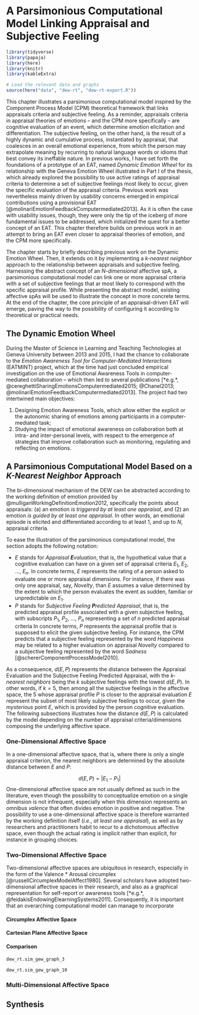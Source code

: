 # A Parsimonious Computational Model Linking Appraisal and Subjective Feeling

```r
library(tidyverse)
library(papaja)
library(here)
library(knitr)
library(kableExtra)

# Load the relevant data and graphs
source(here("data", "dew-rt", "dew-rt-export.R"))

```

This chapter illustrates a parsimonious computational model inspired by the Component Process Model (CPM) theoretical framework that links appraisals criteria and subjective feeling. As a reminder, appraisals criteria in appraisal theories of emotions -- and the CPM more specifically -- are cognitive evaluation of an event, which determine emotion elicitation and differentiation. The subjective feeling, on the other hand, is the result of a highly dynamic and cumulative process, instantiated by appraisal, that coalesces in an overall emotional experience, from which the person may extrapolate meaning by recurring to natural language words or idioms that best convey its ineffable nature. In previous works, I have set forth the foundations of a prototype of an EAT, named *Dynamic Emotion Wheel* for its relationship with the Geneva Emotion Wheel illustrated in Part I of the thesis, which already explored the possibility to use active ratings of appraisal criteria to determine a set of subjective feelings most likely to occur, given the specific evaluation of the appraisal criteria. Previous work was nevertheless mainly driven by usability concerns emerged in empirical contributions using a provisional EAT [@molinariEmotionFeedbackComputermediated2013]. As it is often the case with usability issues, though, they were only the tip of the iceberg of more fundamental issues to be addressed, which initialized the quest for a better concept of an EAT. This chapter therefore builds on previous work in an attempt to bring an EAT even closer to appraisal theories of emotion, and the CPM more specifically.

The chapter starts by briefly describing previous work on the Dynamic Emotion Wheel. Then, it extends on it by implementing a *k-nearest neighbor* approach to the relationship between appraisals and subjective feeling. Harnessing the abstract concept of an *N-dimensional* affective spA, a parsimonious computational model can link one or more appraisal criteria with a set of subjective feelings that ar most likely to correspond with the specific appraisal profile. While presenting the abstract model, existing affective spAs will be used to illustrate the concept in more concrete terms. At the end of the chapter, the core principle of an appraisal-driven EAT will emerge, paving the way to the possibility of configuring it according to theoretical or practical needs.

## The Dynamic Emotion Wheel

During the Master of Science in Learning and Teaching Technologies at Geneva University between 2013 and 2015, I had the chance to collaborate to the *Emotion Awareness Tool for Computer-Mediated Interactions* (EATMINT) project, which at the time had just concluded empirical investigation on the use of Emotional Awareness Tools in computer-mediated collaboration -- which then led to several publications [*e.g.*, @cereghettiSharingEmotionsComputermediated2015; @Chanel2013; @molinariEmotionFeedbackComputermediated2013]. The project had two intertwined main objectives:

1. Designing Emotion Awareness Tools, which allow either the explicit or the autonomic sharing of
emotions among participants in a computer-mediated task;
2. Studying the impact of emotional awareness on collaboration both at intra- and inter-personal
levels, with respect to the emergence of strategies that improve collaboration such as monitoring,
regulating and reflecting on emotions.


## A Parsimonious Computational Model Based on a *K-Nearest Neighbor* Approach

The bi-dimensional mechanism of the DEW can be abstracted according to the working definition of emotion provided by @mulliganWorkingDefinitionEmotion2012, specifically the points about appraisals: (a) an emotion *is triggered by at least one appraisal*, and (2) an emotion *is guided by at least one appraisal*. In other words, an emotional episode is elicited and differentiated according to at least 1, and up to *N*, appraisal criteria. 

To ease the illustration of the parsimonious computational model, the section adopts the following notation:

* $E$ stands for *Appraisal **E**valuation*, that is, the hypothetical value that a cognitive evaluation can have on a given set of appraisal criteria $E_1$, $E_2$, ..., $E_n$. In concrete terms, $E$ represents the rating of a person asked to evaluate one or more appraisal dimensions. For instance, if there was only one appraisal, say, *Novelty*, than $E$ assumes a value determined by the extent to which the person evaluates the event as sudden, familiar or unpredictable on $E_1$.
* $P$ stands for *Subjective Feeling **P**redicted Appraisal*, that is, the predicted appraisal profile associated with a given subjective feeling, with subscripts $P_1$, $P_2$, ..., $P_n$ representing a set of $n$ predicted appraisal criteria In concrete terms, $P$ represents the appraisal profile that is supposed to elicit the given subjective feeling. For instance, the CPM predicts that a subjective feeling represented by the word *Happiness* may be related to a higher evaluation on appraisal *Novelty* compared to a subjective feeling represented by the word *Sadness* [@schererComponentProcessModel2010].

As a consequence, $d(E, P)$ represents the distance between the Appraisal Evaluation and the Subjective Feeling Predicted Appraisal, with the *k-nearest neighbors* being the *k* subjective feelings with the lowest $d(E, P)$. In other words, if $k=5$, then among all the subjective feelings in the affective space, the 5 whose appraisal profile $P$ is closer to the appraisal evaluation $E$ represent the subset of most likely subjective feelings to occur, given the *mysterious* point $E$, which is provided by the person cognitive evaluation. The following subsections illustrates how the distance $d(E, P)$ is calculated by the model depending on the number of appraisal criteria/dimensions composing the underlying affective space.

### One-Dimensional Affective Space

In a one-dimensional affective space, that is, where there is only a single appraisal criterion, the nearest neighbors are determined by the absolute distance between $E$ and $P$:

$$
d(E, P) = |E_1 - P_1|
$$
One-dimensional affective space are not usually defined as such in the literature, even though the possibility to conceptualize emotion on a single dimension is not infrequent, especially when this dimension represents an omnibus *valence* that often divides emotion in positive and negative. The possibility to use a one-dimensional affective space is therefore warranted by the working definition itself (*i.e.*, *at least one appraisal*), as well as by researchers and practitioners habit to recur to a dichotomous affective space, even though the actual rating is implicit rather than explicit, for instance in grouping choices.

### Two-Dimensional Affective Space

Two-dimensional affective spaces are ubiquitous in research, especially in the form of the Valence * Arousal circumplex [@russellCircumplexModelAffect1980]. Several scholars have adopted two-dimensional affective spaces in their research, and also as a graphical representation for self-report or awareness tools [*e.g.*, @feidakisEndowingElearningSystems2011]. Consequently, it is important that an overarching computational model can manage to incorporate

#### Circumplex Affective Space


#### Cartesian Plane Affective Space


#### Comparison

```r
dew_rt.sim_gew_graph_3
```

```r
dew_rt.sim_gew_graph_10
```

### Multi-Dimensional Affective Space

## Synthesis



